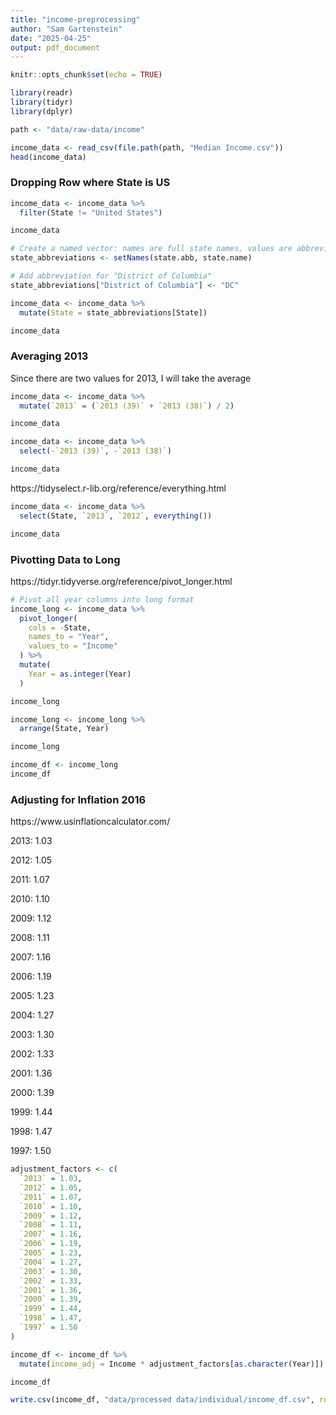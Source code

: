 ```yaml
---
title: "income-preprocessing"
author: "Sam Gartenstein"
date: "2025-04-25"
output: pdf_document
---
```


```r
knitr::opts_chunk$set(echo = TRUE)
```

```r
library(readr)
library(tidyr)
library(dplyr)

```


```r
path <- "data/raw-data/income"
```


```r
income_data <- read_csv(file.path(path, "Median Income.csv"))
head(income_data)

```

### Dropping Row where State is US
```r
income_data <- income_data %>%
  filter(State != "United States")

income_data
```



```r
# Create a named vector: names are full state names, values are abbreviations
state_abbreviations <- setNames(state.abb, state.name)

# Add abbreviation for "District of Columbia" 
state_abbreviations["District of Columbia"] <- "DC"

income_data <- income_data %>%
  mutate(State = state_abbreviations[State])

income_data
```

### Averaging 2013

Since there are two values for 2013, I will take the average 

```r
income_data <- income_data %>%
  mutate(`2013` = (`2013 (39)` + `2013 (38)`) / 2)

income_data
```

```r
income_data <- income_data %>%
  select(-`2013 (39)`, -`2013 (38)`)

income_data
```

https://tidyselect.r-lib.org/reference/everything.html

```r
income_data <- income_data %>%
  select(State, `2013`, `2012`, everything())

income_data
```

### Pivotting Data to Long

https://tidyr.tidyverse.org/reference/pivot_longer.html

```r

# Pivot all year columns into long format
income_long <- income_data %>%
  pivot_longer(
    cols = -State,                      
    names_to = "Year",                 
    values_to = "Income"                
  ) %>%
  mutate(
    Year = as.integer(Year)            
  )

income_long

```


```r
income_long <- income_long %>%
  arrange(State, Year)

income_long
```


```r
income_df <- income_long
income_df
```

### Adjusting for Inflation 2016

https://www.usinflationcalculator.com/

2013: 1.03

2012: 1.05

2011: 1.07

2010: 1.10

2009: 1.12

2008: 1.11

2007: 1.16

2006: 1.19

2005: 1.23

2004: 1.27

2003: 1.30

2002: 1.33

2001: 1.36

2000: 1.39

1999: 1.44

1998: 1.47

1997: 1.50

```r
adjustment_factors <- c(
  `2013` = 1.03,
  `2012` = 1.05,
  `2011` = 1.07,
  `2010` = 1.10,
  `2009` = 1.12,
  `2008` = 1.11,
  `2007` = 1.16,
  `2006` = 1.19,
  `2005` = 1.23,
  `2004` = 1.27,
  `2003` = 1.30,
  `2002` = 1.33,
  `2001` = 1.36,
  `2000` = 1.39,
  `1999` = 1.44,
  `1998` = 1.47,
  `1997` = 1.50
)

income_df <- income_df %>%
  mutate(income_adj = Income * adjustment_factors[as.character(Year)])

income_df
```





```r
write.csv(income_df, "data/processed data/individual/income_df.csv", row.names = FALSE)

```



